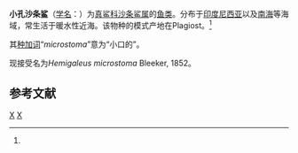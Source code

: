 {{Speciesbox 
| taxon = Negogaleus microstoma
| authority = Bleeker, 1852<ref name='id5175'>{{cite web| url =http://www.bioinfo.cn/db05/BjdwSpecies.php?action=view&id=5175| title =小孔沙条鲨| work =中国动物物种编目数据库| publisher =中国科学院微生物研究所| author =中国科学院动物研究所| accessdate =2009-04-11| deadurl =yes| archiveurl =https://web.archive.org/web/20160305014805/http://www.bioinfo.cn/db05/BjdwSpecies.php?action=view&id=5175| archivedate =2016-03-05}}</ref>
}}

'''小孔沙条鲨'''（[[学名|学名]]：{{lang|la|''Negogaleus microstoma''}}）为[[真鲨科|真鲨科]][[沙条鲨属|沙条鲨属]]的[[鱼类|鱼类]]。分布于[[印度尼西亚|印度尼西亚]]以及[[南海|南海]]等海域，常生活于暖水性近海。该物种的模式产地在Plagiost。<ref name='id5175'/>

其[[种加词|种加词]]“''microstoma''”意为“小口的”。

现接受名为''Hemigaleus microstoma'' Bleeker, 1852。

== 参考文献 ==
{{reflist}}

{{Taxonbar|from=Q10958650}}

[[Category:沙条鲨属|X]]
[[Category:_1852年描述的鱼类|X]]